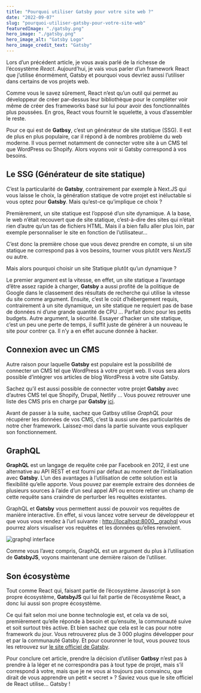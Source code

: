 ```yaml
---
title: "Pourquoi utiliser Gatsby pour votre site web ?"
date: "2022-09-07"
slug: "pourquoi-utiliser-gatsby-pour-votre-site-web"
featuredImage: "./gatsby.png"
hero_image: "./gatsby.png"
hero_image_alt: "Gatsby Logo"
hero_image_credit_text: "Gatsby"
---
```


Lors d’un précédent article, je vous avais parlé de la richesse de l’écosystème *React*. Aujourd’hui, je vais vous parler d’un framework React que j’utilise énormément, Gatsby et pourquoi vous devriez aussi l’utiliser dans certains de vos projets web.

Comme vous le savez sûrement, React n’est qu’un outil qui permet au développeur de créer par-dessus leur bibliothèque pour le compléter voir même de créer des frameworks basé sur lui pour avoir des fonctionnalités plus poussées. En gros, React vous fournit le squelette, à vous d’assembler le reste.

Pour ce qui est de **Gatbsy**, c’est un générateur de site statique (SSG). Il est de plus en plus populaire, car il répond à de nombres problème du web moderne. Il vous permet notamment de connecter votre site à un CMS tel que WordPress ou Shopify. Alors voyons voir si Gatsby correspond à vos besoins.

## Le SSG (Générateur de site statique)
C’est la particularité de **Gatsby**, contrairement par exemple à Next.JS qui vous laisse le choix, la génération statique de votre projet est inéluctable si vous optez pour **Gatsby**.
Mais qu’est-ce qu’implique ce choix ?

Premièrement, un site statique est l’opposé d’un site dynamique. A la base, le web n’était recouvert que de site statique, c’est-à-dire des sites qui n’était rien d’autre qu’un tas de fichiers HTML. Mais il a bien fallu aller plus loin, par exemple personnaliser le site en fonction de l’utilisateur…

C’est donc la première chose que vous devez prendre en compte, si un site statique ne correspond pas à vos besoins, tourner vous plutôt vers *NextJS* ou autre.

Mais alors pourquoi choisir un site Statique plutôt qu’un dynamique ?

Le premier argument est la vitesse, en effet, un site statique a l’avantage d’être assez rapide à charger, **Gatsby** a aussi profité de la politique de Google dans le classement des résultats de recherche qui utilise la vitesse du site comme argument.
Ensuite, c’est le coût d’hébergement requis, contrairement à un site dynamique, un site statique ne requiert pas de base de données ni d’une grande quantité de CPU … Parfait donc pour les petits budgets.
Autre argument, la sécurité. Essayer d’hacker un site statique, c’est un peu une perte de temps, il suffit juste de générer à un nouveau le site pour contrer ça. Il n’y a en effet aucune donnée à hacker.

## Connexion avec un CMS
Autre raison pour laquelle **Gatsby** est populaire est la possibilité de connecter un CMS tel que WordPress à votre projet web. Il vous sera alors possible d’intégrer vos articles de blog WordPress à votre site Gatsby.

Sachez qu’il est aussi possible de connecter votre projet **Gatsby** avec d’autres CMS tel que Shopify, Drupal, Netlify … Vous pouvez retrouver une liste des CMS pris en charge par **Gatsby** [ici](https://www.gatsbyjs.com/docs/how-to/sourcing-data/headless-cms/).

Avant de passer à la suite, sachez que Gatbsy utilise *GraphQL* pour récupérer les données de vos CMS, c’est là aussi une des particularités de notre cher framework. Laissez-moi dans la partie suivante vous expliquer son fonctionnement.

## GraphQL
**GraphQL** est un langage de requête crée par Facebook en 2012, il est une alternative au API REST et est fourni par défaut au moment de l’initialisation avec **Gatsby**. L’un des avantages à l’utilisation de cette solution est la flexibilité qu’elle apporte. Vous pouvez par exemple extraire des données de plusieurs sources à l’aide d’un seul appel API ou encore retirer un champ de cette requête sans craindre de perturber les requêtes existantes.

GraphQL et **Gatsby** vous permettent aussi de pouvoir vos requêtes de manière interactive. En effet, si vous lancez votre serveur de développeur et que vous vous rendez à l’url suivante : [http://localhost:8000__graphql](http://localhost:8000__graphql) vous pourrez alors visualiser vos requêtes et les données qu’elles renvoient.

![graphql interface](./graphql.png)

Comme vous l’avez compris, GraphQL est un argument du plus à l’utilisation de **GatsbyJS**, voyons maintenant une dernière raison de l’utiliser.

## Son écosystème
Tout comme React qui, faisant partie de l’écosystème Javascript à son propre écosystème, **GatsbyJS** qui lui fait partie de l’écosystème React, a donc lui aussi son propre écosystème.

Ce qui fait selon moi une bonne technologie est, et cela va de soi, premièrement qu’elle réponde à besoin et qu’ensuite, la communauté suive et soit surtout très active. Et bien sachez que cela est le cas pour notre framework du jour. Vous retrouverez plus de 3 000 plugins développer pour et par la communauté Gatsby. Et pour couronner le tout, vous pouvez tous les retrouvez sur [le site officiel de Gatsby](https://www.gatsbyjs.com/plugins).

Pour conclure cet article, prendre la décision d’utiliser **Gatbsy** n’est pas à prendre à la léger et ne correspondra pas à tout type de projet, mais s’il correspond à votre, mais que je ne vous ai toujours pas convaincu, que dirait de vous apprendre un petit « secret » ? Saviez vous que le site officiel de React utilise… Gatsby !


